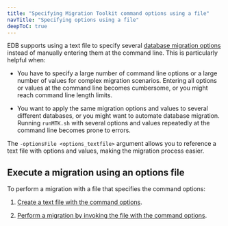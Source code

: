 ```yaml
---
title: "Specifying Migration Toolkit command options using a file"
navTitle: "Specifying options using a file"
deepToC: true
---
```


EDB supports using a text file to specify several [database migration options](../08_mtk_command_options.mdx) instead of manually entering them at the command line. This is particularly helpful when:

-   You have to specify a large number of command line options or a large number of values for complex migration scenarios. Entering all options or values at the command line becomes cumbersome, or you might reach command line length limits.

-   You want to apply the same migration options and values to several different databases, or you might want to automate database migration. Running `runMTK.sh` with several options and values repeatedly at the command line becomes prone to errors.

The `-optionsFile <options_textfile>` argument allows you to reference a text file with options and values, making the migration process easier. 

## Execute a migration using an options file

To perform a migration with a file that specifies the command options:

1. [Create a text file with the command options](creating_txt_file). 

1. [Perform a migration by invoking the file with the command options](executing_migration_with_txt).
